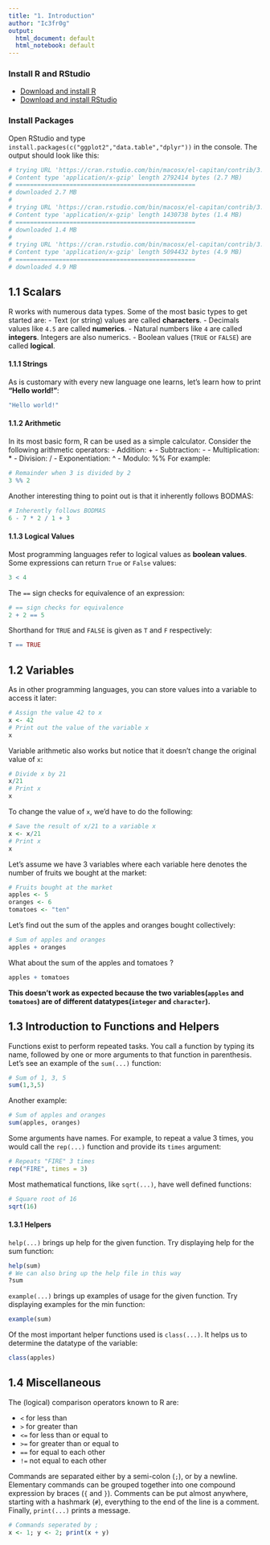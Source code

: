 ```yaml
---
title: "1. Introduction"
author: "Ic3fr0g"
output:
  html_document: default
  html_notebook: default
---
```

### Install R and RStudio

- [Download and install R](https://ftp.iitm.ac.in/cran/)
- [Download and install RStudio](https://www.rstudio.com/products/rstudio/download/)

### Install Packages

Open RStudio and type `install.packages(c("ggplot2","data.table","dplyr"))` in the console. The output should look like this:
```r
# trying URL 'https://cran.rstudio.com/bin/macosx/el-capitan/contrib/3.4/ggplot2_2.2.1.tgz'
# Content type 'application/x-gzip' length 2792414 bytes (2.7 MB)
# ==================================================
# downloaded 2.7 MB
# 
# trying URL 'https://cran.rstudio.com/bin/macosx/el-capitan/contrib/3.4/data.table_1.10.4-3.tgz'
# Content type 'application/x-gzip' length 1430738 bytes (1.4 MB)
# ==================================================
# downloaded 1.4 MB
# 
# trying URL 'https://cran.rstudio.com/bin/macosx/el-capitan/contrib/3.4/dplyr_0.7.4.tgz'
# Content type 'application/x-gzip' length 5094432 bytes (4.9 MB)
# ==================================================
# downloaded 4.9 MB
```

## 1.1 Scalars

R works with numerous data types. Some of the most basic types to get started are:
- Text (or string) values are called **characters**.
- Decimals values like `4.5` are called **numerics**.
- Natural numbers like `4` are called **integers**. Integers are also numerics.
- Boolean values (`TRUE` or `FALSE`) are called **logical**.

#### 1.1.1 Strings

As is customary with every new language one learns, let's learn how to print **"Hello world!"**:
```r
"Hello world!"
```

#### 1.1.2 Arithmetic

In its most basic form, R can be used as a simple calculator. Consider the following arithmetic operators:
- Addition: +
- Subtraction: -
- Multiplication: *
- Division: /
- Exponentiation: ^
- Modulo: %%
For example:
```r
# Remainder when 3 is divided by 2
3 %% 2
```

Another interesting thing to point out is that it inherently follows BODMAS:
```r
# Inherently follows BODMAS
6 - 7 * 2 / 1 + 3
```

#### 1.1.3 Logical Values

Most programming languages refer to logical values as **boolean values**. Some expressions can return `True` or `False` values:
```r
3 < 4
```

The `==` sign checks for equivalence of an expression:
```r
# == sign checks for equivalence
2 + 2 == 5
```

Shorthand for `TRUE` and `FALSE` is given as `T` and `F` respectively:
```r
T == TRUE
```

## 1.2 Variables

As in other programming languages, you can store values into a variable to access it later:
```r
# Assign the value 42 to x
x <- 42
# Print out the value of the variable x
x
```

Variable arithmetic also works but notice that it doesn't change the original value of `x`:
```r
# Divide x by 21
x/21
# Print x
x
```

To change the value of `x`, we'd have to do the following:
```r
# Save the result of x/21 to a variable x
x <- x/21
# Print x
x
```

Let's assume we have 3 variables where each variable here denotes the number of fruits we bought at the market:
```r
# Fruits bought at the market
apples <- 5
oranges <- 6
tomatoes <- "ten"
```

Let's find out the sum of the apples and oranges bought collectively:
```r
# Sum of apples and oranges
apples + oranges
```

What about the sum of the apples and tomatoes ?
```r
apples + tomatoes
```
**This doesn't work as expected because the two variables(`apples` and `tomatoes`) are of different datatypes(`integer` and `character`).**

## 1.3 Introduction to Functions and Helpers

Functions exist to perform repeated tasks. You call a function by typing its name, followed by one or more arguments to that function in parenthesis. Let's see an example of the `sum(...)` function:
```r
# Sum of 1, 3, 5
sum(1,3,5)
```
Another example:
```r
# Sum of apples and oranges
sum(apples, oranges)
```

Some arguments have names. For example, to repeat a value 3 times, you would call the `rep(...)` function and provide its `times` argument:
```r
# Repeats "FIRE" 3 times
rep("FIRE", times = 3)
```

Most mathematical functions, like `sqrt(...)`, have well defined functions:
```r
# Square root of 16
sqrt(16)
```

#### 1.3.1 Helpers

`help(...)` brings up help for the given function. Try displaying help for the sum function:
```r
help(sum)
# We can also bring up the help file in this way
?sum
```

`example(...)` brings up examples of usage for the given function. Try displaying examples for the min function:
```r
example(sum)
```

Of the most important helper functions used is `class(...)`. It helps us to determine the datatype of the variable:
```r
class(apples)
```

## 1.4 Miscellaneous

The (logical) comparison operators known to R are:

- `<` for less than
- `>` for greater than
- `<=` for less than or equal to
- `>=` for greater than or equal to
- `==` for equal to each other
- `!=` not equal to each other

Commands are separated either by a semi-colon (`;`), or by a newline. Elementary commands can be grouped together into one compound expression by braces (`{` and `}`). Comments can be put almost anywhere, starting with a hashmark (`#`), everything to the end of the line is a comment. Finally, `print(...)` prints a message.
```r
# Commands seperated by ;
x <- 1; y <- 2; print(x + y)
```
